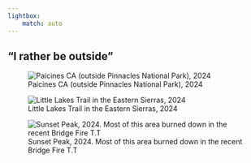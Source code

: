 ```yaml
---
lightbox:
    match: auto
---
```


## "I rather be outside"

![Paicines CA (outside Pinnacles National Park), 2024](img/IMG_1721.jpg){group="trips"}

![Little Lakes Trail in the Eastern Sierras, 2024](img/DSC_0200.jpg){group="trips"}

![Sunset Peak, 2024. Most of this area burned down in the recent Bridge Fire T.T](img/IMG_2489.jpg){group="trips"}